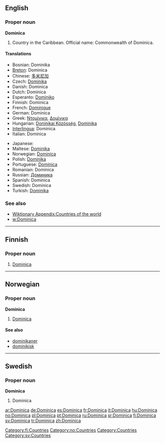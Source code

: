 ==English==

===Proper noun===
'''Dominica'''

# Country in the Caribbean. Official name: Commonwealth of Dominica.

====Translations====
{{top}}
* Bosnian: Dominika {{f}}
* [[Breton]]: Dominica
* Chinese: [[多米尼加]]
* Czech: [[Dominika]] {{f}}
* Danish: Dominica
* Dutch: Dominica
* Esperanto: [[Dominiko]]
* Finnish: Dominica
* French: [[Dominique]]
* German: Dominica
* Greek: [[Ντομίνικα]], [[Δομίνικα]]
* Hungarian: [[Doninikai Közösség]], [[Dominika]]
* [[Interlingua]]: Dominica
* Italian: Dominica
{{mid}}
* Japanese: {{t|ja|ドミニカ|tr=Dominika|sc=Jpan}}
* Maltese: [[Dominika]]
* Norwegian: [[#Norwegian|Dominica]]
* Polish: [[Dominika]]
* Portuguese: [[Domínica]]
* Romanian: Dominica {{f}}
* Russian: [[Доминика]]
* Spanish: Dominica
* Swedish: Dominica
* Turkish: [[Dominika]]
{{bottom}}

===See also===
* [[Wiktionary Appendix:Countries of the world]]
* [[w:Dominica]]

----

==Finnish==
{{wikipedia|lang=fi}}

===Proper noun===
{{fi-noun|proper=true}}

# [[#English|Dominica]]

[[Category:fi:Countries]]

----

==Norwegian==

===Proper noun===
'''Dominica'''

# [[#English|Dominica]]

====See also====
* [[dominikaner]]
* [[dominikisk]]

[[Category:no:Countries]]

----

==Swedish==

===Proper noun===
'''Dominica'''

# Dominica

[[Category:Countries]]
[[Category:sv:Countries]]

[[ar:Dominica]]
[[de:Dominica]]
[[es:Dominica]]
[[fr:Dominica]]
[[it:Dominica]]
[[hu:Dominica]]
[[no:Dominica]]
[[pl:Dominica]]
[[pt:Dominica]]
[[ru:Dominica]]
[[sr:Dominica]]
[[fi:Dominica]]
[[sv:Dominica]]
[[tr:Dominica]]
[[zh:Dominica]]
